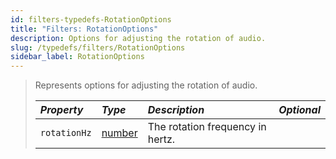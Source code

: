 ```yaml
---
id: filters-typedefs-RotationOptions
title: "Filters: RotationOptions"
description: Options for adjusting the rotation of audio.
slug: /typedefs/filters/RotationOptions
sidebar_label: RotationOptions
---
```



> Represents options for adjusting the rotation of audio.
>
> | <i className="fa-solid fa-hashtag"/> Property | <i className="fa-solid fa-font"/> Type                                                            | <i className="fa-solid fa-list"/> Description | <i className="fa-solid fa-flask"/> Optional |
> | :---------------------------------------------| :------------------------------------------------------------------------------------------------ | :---------------------------------------------| :------------------------------------------:|
> | `rotationHz`                                  | [number](https://developer.mozilla.org/en-US/docs/Web/JavaScript/Reference/Global_Objects/Number) | The rotation frequency in hertz.              | <i className="fa-solid fa-xmark"/>          |